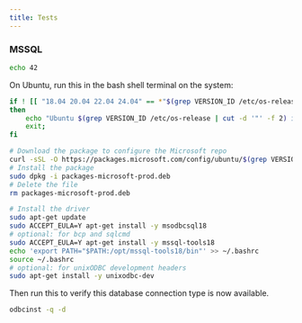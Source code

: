 ```yaml
---
title: Tests
---
```


### MSSQL

```bash
echo 42
```

On Ubuntu, run this in the bash shell terminal on the system:

```bash
if ! [[ "18.04 20.04 22.04 24.04" == *"$(grep VERSION_ID /etc/os-release | cut -d '"' -f 2)"* ]];
then
    echo "Ubuntu $(grep VERSION_ID /etc/os-release | cut -d '"' -f 2) is not currently supported.";
    exit;
fi

# Download the package to configure the Microsoft repo
curl -sSL -O https://packages.microsoft.com/config/ubuntu/$(grep VERSION_ID /etc/os-release | cut -d '"' -f 2)/packages-microsoft-prod.deb
# Install the package
sudo dpkg -i packages-microsoft-prod.deb
# Delete the file
rm packages-microsoft-prod.deb

# Install the driver
sudo apt-get update
sudo ACCEPT_EULA=Y apt-get install -y msodbcsql18
# optional: for bcp and sqlcmd
sudo ACCEPT_EULA=Y apt-get install -y mssql-tools18
echo 'export PATH="$PATH:/opt/mssql-tools18/bin"' >> ~/.bashrc
source ~/.bashrc
# optional: for unixODBC development headers
sudo apt-get install -y unixodbc-dev
```

Then run this to verify this database connection type is now available.

```bash
odbcinst -q -d
```
